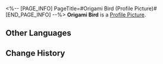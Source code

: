 <%-- [PAGE_INFO]
PageTitle=#Origami Bird (Profile Picture)#
[END_PAGE_INFO] --%>
{{Item Infobox
|title       = Origami Bird
|id          = 202013
|image       = Item Origami Bird.png
|type        = Profile Picture
|invCategory = 
|rarity      = 4
|effect      = Obtained by collecting 60 Origami Birds and talking to the mysterious Origami Bird.
|description = A chirping and cheerful Origami Bird.
}}
{{Description|''"Chirp chirp chirp (Come and find me!) Oh! (Found me!) Chirp, chirp! (Again! Again!)"''}}
'''Origami Bird''' is a [[Profile Picture]].

==Other Languages==
{{Other Languages
|en   = Origami Bird
|zhs  = 折纸小鸟
|zht  = 折紙小鳥
|ja   = 折り紙の小鳥
|ko   = 종이새
|es   = Pajarito de papel
|fr   = Oiseau en origami
|ru   = Птица-оригами
|th   = นกกระดาษ
|vi   = Chim Giấy
|de   = Origamivogel
|id   = Burung Origami
|pt   = Pássaro de Origami
}}

==Change History==
{{Change History|2.0}}
